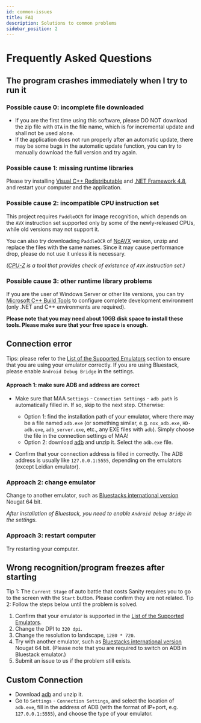 ```yaml
---
id: common-issues
title: FAQ
description: Solutions to common problems
sidebar_position: 2
---
```


# Frequently Asked Questions

## The program crashes immediately when I try to run it

### Possible cause 0: incomplete file downloaded

- If you are the first time using this software, please DO NOT download the zip file with `OTA` in the file name, which is for incremental update and shall not be used alone.
- If the application does not run properly after an automatic update, there may be some bugs in the automatic update function, you can try to manually download the full version and try again.

### Possible cause 1: missing runtime libraries

Please try installing [Visual C++ Redistributable](https://docs.microsoft.com/en/cpp/windows/latest-supported-vc-redist?view=msvc-160#visual-studio-2015-2017-2019-and-2022) and [.NET Framework 4.8](https://dotnet.microsoft.com/download/dotnet-framework/net48), and restart your computer and the application.

### Possible cause 2: incompatible CPU instruction set

This project requires `PaddleOCR` for image recognition, which depends on the `AVX` instruction set supported only by some of the newly-released CPUs, while old versions may not support it.

You can also try downloading `PaddleOCR` of [NoAVX](https://github.com/MaaAssistantArknights/MaaAssistantArknights/blob/master/3rdparty/ppocr_noavx.zip) version, unzip and replace the files with the same names. Since it may cause performance drop, please do not use it unless it is necessary.

_([CPU-Z](https://www.cpuid.com/softwares/cpu-z.html) is a tool that provides check of existence of `AVX` instruction set.)_

### Possible cause 3: other runtime library problems

If you are the user of Windows Server or other lite versions, you can try [Microsoft C++ Build Tools](https://visualstudio.microsoft.com/visual-cpp-build-tools/) to configure complete development environment (only .NET and C++ environments are required).

**Please note that you may need about 10GB disk space to install these tools. Please make sure that your free space is enough.**

## Connection error

Tips: please refer to the [List of the Supported Emulators](emulator-support.mdx) section to ensure that you are using your emulator correctly. If you are using Bluestack, please enable `Android Debug Bridge` in the settings.

#### Approach 1: make sure ADB and address are correct

- Make sure that MAA `Settings` - `Connection Settings` - `adb path` is automatically filled in. If so, skip to the next step. Otherwise:

  - Option 1: find the installation path of your emulator, where there may be a file named `adb.exe` (or something similar, e.g. `nox_adb.exe`, `HD-adb.exe`, `adb_server.exe`, etc., any EXE files with `adb`). Simply choose the file in the connection settings of MAA!
  - Option 2: download [adb](https://dl.google.com/android/repository/platform-tools-latest-windows.zip) and unzip it. Select the `adb.exe` file.

- Confirm that your connection address is filled in correctly. The ADB address is usually like `127.0.0.1:5555`, depending on the emulators (except Leidian emulator).

### Approach 2: change emulator

Change to another emulator, such as [Bluestacks international version](https://www.bluestacks.com/download.html) Nougat 64 bit.

_After installation of Bluestack, you need to enable `Android Debug Bridge` in the settings._

### Approach 3: restart computer

Try restarting your computer.

## Wrong recognition/program freezes after starting

Tip 1: The `Current Stage` of auto battle that costs Sanity requires you to go to the screen with the `Start` button. Please confirm they are not related.
Tip 2: Follow the steps below until the problem is solved.

1. Confirm that your emulator is supported in the [List of the Supported Emulators](emulator-support.mdx).
2. Change the DPI to `320 dpi`.
3. Change the resolution to landscape, `1280 * 720`.
4. Try with another emulator, such as [Bluestacks international version](https://www.bluestacks.com/download.html) Nougat 64 bit. (Please note that you are required to switch on ADB in Bluestack emulator.)
5. Submit an issue to us if the problem still exists.

## Custom Connection

- Download [adb](https://dl.google.com/android/repository/platform-tools-latest-windows.zip) and unzip it.
- Go to `Settings` - `Connection Settings`, and select the location of `adb.exe`, fill in the address of ADB (with the format of IP+port, e.g. `127.0.0.1:5555`), and choose the type of your emulator.

